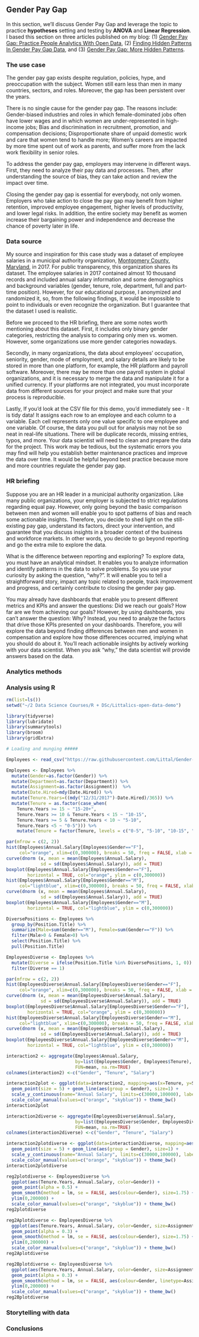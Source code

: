 ## Gender Pay Gap

In this section, we'll discuss Gender Pay Gap and leverage the topic to practice **hypotheses** setting and testing by **ANOVA** and **Linear Regression**. I based this section on three articles published on my blog: (1) [Gender Pay Gap: Practice People Analytics With Open Data](https://www.littalics.com/gender-pay-gap-and-people-analytics-a-practice-with-open-data/), (2) [Finding Hidden Patterns In Gender Pay Gap Data](https://www.littalics.com/finding-hidden-patterns-in-gender-pay-gap-data/), and (3) [Gender Pay Gap: More Hidden Patterns](https://www.littalics.com/gender-pay-gap-more-hidden-patterns/).



### The use case

The gender pay gap exists despite regulation, policies, hype, and preoccupation with the subject. Women still earn less than men in many countries, sectors, and roles. Moreover, the gap has been persistent over the years. 

There is no single cause for the gender pay gap. The reasons include: Gender-biased industries and roles in which female-dominated jobs often have lower wages and in which women are under-represented in high-income jobs; Bias and discrimination in recruitment, promotion, and compensation decisions; Disproportionate share of unpaid domestic work and care that women tend to handle more; Women's careers are impacted by more time spent out of work as parents, and suffer more from the lack work flexibility in senior roles.

To address the gender pay gap, employers may intervene in different ways. First, they need to analyze their pay data and processes. Then, after understanding the source of bias, they can take action and review the impact over time. 

Closing the gender pay gap is essential for everybody, not only women. Employers who take action to close the pay gap may benefit from higher retention, improved employee engagement, higher levels of productivity, and lower legal risks. In addition, the entire society may benefit as women increase their bargaining power and independence and decrease the chance of poverty later in life.



### Data source

My source and inspiration for this case study was a dataset of employee salaries in a municipal authority organization, [Montgomery County, Maryland](https://data.montgomerycountymd.gov/browse?category=Human+Resources), in 2017. For public transparency, this organization shares its dataset. The employee salaries in 2017 contained almost 10 thousand records and included annual salary information and some demographics and background variables (gender, tenure, role, department, full and part-time position). However, for our educational purpose, I anonymized and randomized it, so, from the following findings, it would be impossible to point to individuals or even recognize the organization. But I guarantee that the dataset I used is realistic.

Before we proceed to the HR briefing, there are some notes worth mentioning about this dataset. First, it includes only binary gender categories, restricting the analysis to comparing only men vs. women. However, some organizations use more gender categories nowadays. 

Secondly, in many organizations, the data about employees' occupation, seniority, gender, mode of employment, and salary details are likely to be stored in more than one platform, for example, the HR platform and payroll software. Moreover, there may be more than one payroll system in global organizations, and it is necessary to merge the data and manipulate it for a unified currency. If your platforms are not integrated, you must incorporate data from different sources for your project and make sure that your process is reproducible. 

Lastly, If you'd look at the CSV file for this demo, you'd immediately see - It is tidy data! It assigns each row to an employee and each column to a variable. Each cell represents only one value specific to one employee and one variable. Of course, the data you pull out for analysis may not be so neat in real-life situations. There will be duplicate records, missing entries, typos, and more. Your data scientist will need to clean and prepare the data for the project. This work may be tedious, but the systematic errors you may find will help you establish better maintenance practices and improve the data over time. It would be helpful beyond best practice because more and more countries regulate the gender pay gap.



### HR briefing

Suppose you are an HR leader in a municipal authority organization. Like many public organizations, your employer is subjected to strict regulations regarding equal pay. However, only going beyond the basic comparison between men and women will enable you to spot patterns of bias and reach some actionable insights. Therefore, you decide to shed light on the still-existing pay gap, understand its factors, direct your intervention, and guarantee that you discuss insights in a broader context of the business and workforce markets. In other words, you decide to go beyond reporting and go the extra mile to explore the data. 

What is the difference between reporting and exploring? To explore data, you must have an analytical mindset. It enables you to analyze information and identify patterns in the data to solve problems. So you use your curiosity by asking the question, "why?". It will enable you to tell a straightforward story, impact any topic related to people, track improvement and progress, and certainly contribute to closing the gender pay gap. 

You may already have dashboards that enable you to present different metrics and KPIs and answer the questions: Did we reach our goals? How far are we from achieving our goals? However, by using dashboards, you can't answer the question: Why? Instead, you need to analyze the factors that drive those KPIs presented on your dashboards. Therefore, you will explore the data beyond finding differences between men and women in compensation and explore how those differences occurred, implying what you should do about it. You'll reach actionable insights by actively working with your data scientist. When you ask "why," the data scientist will provide answers based on the data.


### Analytics methods 



### Analysis using R

```r

rm(list=ls())
setwd("~/2 Data Science Courses/R + DSc/Littalics-open-data-demo")

library(tidyverse)
library(lubridate)
library(summarytools)
library(broom)
library(gridExtra)

# Loading and munging #####

Employees <- read_csv("https://raw.githubusercontent.com/Littal/Gender-Pay-Gap/main/2%20Gender%20Pay%20Gap%20GH.csv")

Employees <- Employees %>%
  mutate(Gender=as.factor(Gender)) %>%
  mutate(Department=as.factor(Department)) %>%
  mutate(Assignment=as.factor(Assignment))  %>%
  mutate(Date.Hired=mdy(Date.Hired)) %>%
  mutate(Tenure.Years=((mdy("12/31/2017")-Date.Hired)/365)) %>%
  mutate(Tenure = as.factor(case_when(
    Tenure.Years >= 15 ~ "15-20+",
    Tenure.Years >= 10 & Tenure.Years < 15 ~ "10-15",
    Tenure.Years >= 5 & Tenure.Years < 10 ~ "5-10",
    Tenure.Years <5 ~ "0-5"))) %>%
    mutate(Tenure = factor(Tenure, levels = c("0-5", "5-10", "10-15", "15-20+")))
```

```r

par(mfrow = c(2, 2))
hist(Employees$Annual.Salary[Employees$Gender=="F"], 
     col="orange", xlim=c(0,300000), breaks = 50, freq = FALSE, xlab = NULL, main = "Current Annual Salary - Women, Avg 73K")
curve(dnorm (x, mean = mean(Employees$Annual.Salary), 
             sd = sd(Employees$Annual.Salary)), add = TRUE)
boxplot(Employees$Annual.Salary[Employees$Gender=="F"], 
        horizontal = TRUE, col="orange", ylim = c(0,300000))
hist(Employees$Annual.Salary[Employees$Gender=="M"], 
     col="lightblue", xlim=c(0,300000), breaks = 50, freq = FALSE, xlab = NULL, main = "Current Annual Salary - Men, Avg 77K")
curve(dnorm (x, mean = mean(Employees$Annual.Salary), 
             sd = sd(Employees$Annual.Salary)), add = TRUE)
boxplot(Employees$Annual.Salary[Employees$Gender=="M"], 
        horizontal = TRUE, col="lightblue", ylim = c(0,300000))

```

```r

DiversePositions <- Employees %>%
  group_by(Position.Title) %>%
  summarize(Male=sum(Gender=="M"), Female=sum(Gender=="F")) %>%
  filter(Male>0 & Female>0) %>%
  select(Position.Title) %>%
  pull(Position.Title)

EmployeesDiverse <- Employees %>%
  mutate(Diverse = ifelse(Position.Title %in% DiversePositions, 1, 0)) %>%
  filter(Diverse == 1)

```

```r

par(mfrow = c(2, 2))
hist(EmployeesDiverse$Annual.Salary[EmployeesDiverse$Gender=="F"], 
     col="orange", xlim=c(0,300000), breaks = 50, freq = FALSE, xlab = NULL, main = "Current Annual Salary - Women, Avg 72K")
curve(dnorm (x, mean = mean(EmployeesDiverse$Annual.Salary), 
             sd = sd(EmployeesDiverse$Annual.Salary)), add = TRUE)
boxplot(EmployeesDiverse$Annual.Salary[EmployeesDiverse$Gender=="F"], 
        horizontal = TRUE, col="orange", ylim = c(0,300000))
hist(EmployeesDiverse$Annual.Salary[EmployeesDiverse$Gender=="M"], 
     col="lightblue", xlim=c(0,300000), breaks = 50, freq = FALSE, xlab = NULL, main = "Current Annual Salary - Men, Avg 78K")
curve(dnorm (x, mean = mean(EmployeesDiverse$Annual.Salary), 
             sd = sd(EmployeesDiverse$Annual.Salary)), add = TRUE)
boxplot(EmployeesDiverse$Annual.Salary[EmployeesDiverse$Gender=="M"], 
        horizontal = TRUE, col="lightblue", ylim = c(0,300000))

```

```r

interaction2 <- aggregate(Employees$Annual.Salary, 
                          by=list(Employees$Gender, Employees$Tenure), 
                          FUN=mean, na.rm=TRUE)
colnames(interaction2) <-c("Gender", "Tenure", "Salary")

interaction2plot <- ggplot(data=interaction2, mapping=aes(x=Tenure, y=Salary, color=Gender)) +
  geom_point(size = 5) + geom_line(aes(group = Gender), size=1) +
  scale_y_continuous(name="Annual Salary", limits=c(30000,100000), labels = scales::comma) +
  scale_color_manual(values=c("orange", "skyblue")) + theme_bw()
interaction2plot

```

```r

interaction2diverse <- aggregate(EmployeesDiverse$Annual.Salary, 
                          by=list(EmployeesDiverse$Gender, EmployeesDiverse$Tenure), 
                          FUN=mean, na.rm=TRUE)
colnames(interaction2diverse) <-c("Gender", "Tenure", "Salary")

interaction2plotdiverse <- ggplot(data=interaction2diverse, mapping=aes(x=Tenure, y=Salary, color=Gender)) +
  geom_point(size = 5) + geom_line(aes(group = Gender), size=1) +
  scale_y_continuous(name="Annual Salary", limits=c(30000,100000), labels = scales::comma) +
  scale_color_manual(values=c("orange", "skyblue")) + theme_bw()
interaction2plotdiverse

```

```r
reg2plotdiverse <- EmployeesDiverse %>%
  ggplot(aes(Tenure.Years, Annual.Salary, color=Gender)) + 
  geom_point(alpha = 0.5) + 
  geom_smooth(method = lm, se = FALSE, aes(colour=Gender), size=1.75) + 
  ylim(0,200000) +
  scale_color_manual(values=c("orange", "skyblue")) + theme_bw()
reg2plotdiverse
```

```r
reg2Aplotdiverse <- EmployeesDiverse %>%
  ggplot(aes(Tenure.Years, Annual.Salary, color=Gender, size=Assignment)) +  #Part-time dots enlarged
  geom_point(alpha = 0.3) + 
  geom_smooth(method = lm, se = FALSE, aes(colour=Gender), size=1.75) + 
  ylim(0,200000) +
  scale_color_manual(values=c("orange", "skyblue")) + theme_bw()
reg2Aplotdiverse

reg2Bplotdiverse <- EmployeesDiverse %>%
  ggplot(aes(Tenure.Years, Annual.Salary, color=Gender, size=Assignment)) + 
  geom_point(alpha = 0.3) + 
  geom_smooth(method = lm, se = FALSE, aes(colour=Gender, linetype=Assignment), size=1.75) + #Part-time line separated
  ylim(0,200000) +
  scale_color_manual(values=c("orange", "skyblue")) + theme_bw()
reg2Bplotdiverse
```

### Storytelling with data



### Conclusions
